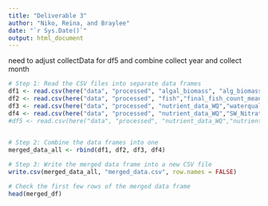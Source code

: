 ```yaml
---
title: "Deliverable 3"
author: "Niko, Reina, and Braylee"
date: "`r Sys.Date()`"
output: html_document
---
```


need to adjust collectData for df5 and combine collect year and collect month
```r
# Step 1: Read the CSV files into separate data frames
df1 <- read.csv(here("data", "processed", "algal_biomass", "alg_biomass_means.csv")) 
df2 <- read.csv(here("data", "processed", "fish","final_fish_count_means.csv"))
df3 <- read.csv(here("data", "processed", "nutrient_data_WQ","waterqual_means.csv"))
df4 <- read.csv(here("data", "processed", "nutrient_data_WQ","SW_Nitrate_means.csv"))
#df5 <- read.csv(here("data", "processed", "nutrient_data_WQ","nutrient_data_means.csv"))
                

# Step 2: Combine the data frames into one
merged_data_all <- rbind(df1, df2, df3, df4)

# Step 3: Write the merged data frame into a new CSV file
write.csv(merged_data_all, "merged_data.csv", row.names = FALSE)

# Check the first few rows of the merged data frame
head(merged_df)
```
